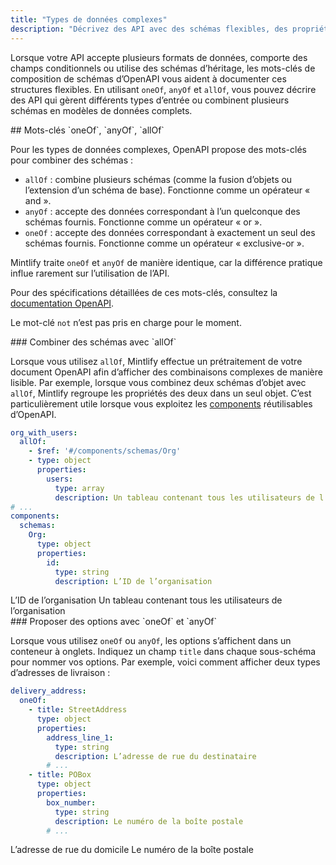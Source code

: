 ```yaml
---
title: "Types de données complexes"
description: "Décrivez des API avec des schémas flexibles, des propriétés facultatives et plusieurs formats de données à l’aide des mots-clés `oneOf`, `anyOf` et `allOf`"
---
```


Lorsque votre API accepte plusieurs formats de données, comporte des champs conditionnels ou utilise des schémas d’héritage, les mots-clés de composition de schémas d’OpenAPI vous aident à documenter ces structures flexibles. En utilisant `oneOf`, `anyOf` et `allOf`, vous pouvez décrire des API qui gèrent différents types d’entrée ou combinent plusieurs schémas en modèles de données complets.



<div id="oneof-anyof-allof-keywords">
  ## Mots-clés `oneOf`, `anyOf`, `allOf`
</div>

Pour les types de données complexes, OpenAPI propose des mots-clés pour combiner des schémas :

- `allOf` : combine plusieurs schémas (comme la fusion d’objets ou l’extension d’un schéma de base). Fonctionne comme un opérateur « and ». 
- `anyOf` : accepte des données correspondant à l’un quelconque des schémas fournis. Fonctionne comme un opérateur « or ».
- `oneOf` : accepte des données correspondant à exactement un seul des schémas fournis. Fonctionne comme un opérateur « exclusive-or ».

<Warning>Mintlify traite `oneOf` et `anyOf` de manière identique, car la différence pratique influe rarement sur l’utilisation de l’API.</Warning>

Pour des spécifications détaillées de ces mots-clés, consultez la [documentation OpenAPI](https://swagger.io/docs/specification/data-models/oneof-anyof-allof-not/).

<Info>Le mot-clé `not` n’est pas pris en charge pour le moment.</Info>

<div id="combining-schemas-with-allof">
  ### Combiner des schémas avec `allOf`
</div>

Lorsque vous utilisez `allOf`, Mintlify effectue un prétraitement de votre document OpenAPI afin d’afficher des combinaisons complexes de manière lisible. Par exemple, lorsque vous combinez deux schémas d’objet avec `allOf`, Mintlify regroupe les propriétés des deux dans un seul objet. C’est particulièrement utile lorsque vous exploitez les [components](https://swagger.io/docs/specification/components/) réutilisables d’OpenAPI.

```yaml
org_with_users:
  allOf:
    - $ref: '#/components/schemas/Org'
    - type: object
      properties:
        users:
          type: array
          description: Un tableau contenant tous les utilisateurs de l’organisation
# ...
components:
  schemas:
    Org:
      type: object
      properties:
        id:
          type: string
          description: L’ID de l’organisation
```

<ParamField body="org_with_users" type="object">
  <Expandable>
    <ParamField body="id" type="string">
      L’ID de l’organisation
    </ParamField>
    <ParamField body="users" type="object[]">
      Un tableau contenant tous les utilisateurs de l’organisation
    </ParamField>
  </Expandable>
</ParamField>

<div id="providing-options-with-oneof-and-anyof">
  ### Proposer des options avec `oneOf` et `anyOf`
</div>

Lorsque vous utilisez `oneOf` ou `anyOf`, les options s’affichent dans un conteneur à onglets. Indiquez un champ `title` dans chaque sous-schéma pour nommer vos options. Par exemple, voici comment afficher deux types d’adresses de livraison :

```yaml
delivery_address:
  oneOf:
    - title: StreetAddress
      type: object
      properties:
        address_line_1:
          type: string
          description: L’adresse de rue du destinataire
        # ...
    - title: POBox
      type: object
      properties:
        box_number:
          type: string
          description: Le numéro de la boîte postale
        # ...
```

<ParamField body="delivery_address" type="object">
  <div className="mt-4 rounded-xl border border-gray-100 px-4 pb-4 pt-2 dark:border-white/10">
    <Tabs>
      <Tab title="StreetAddress">
        <ParamField body="address_line_1" type="string">
          L’adresse de rue du domicile
        </ParamField>
      </Tab>
      <Tab title="POBox">
        <ParamField body="box_number" type="string">
          Le numéro de la boîte postale
        </ParamField>
      </Tab>
    </Tabs>
  </div>
</ParamField>
